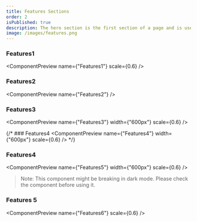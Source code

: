 ```yaml
---
title: Features Sections
order: 2
isPublished: true
description: The hero section is the first section of a page and is used to introduce the page content
image: /images/features.png  
---
```


### Features1

<ComponentPreview name={"Features1"} scale={0.6} />

### Features2

<ComponentPreview name={"Features2"} />

### Features3

<ComponentPreview name={"Features3"} width={"600px"} scale={0.6} />

{/* ### Features4
<ComponentPreview name={"Features4"} width={"600px"} scale={0.6} /> */}

### Features4

<ComponentPreview name={"Features5"} width={"600px"} scale={0.6} />

> Note: This component might be breaking in dark mode. Please check the component before using it.


### Features 5

<ComponentPreview name={"Features6"} scale={0.6} />